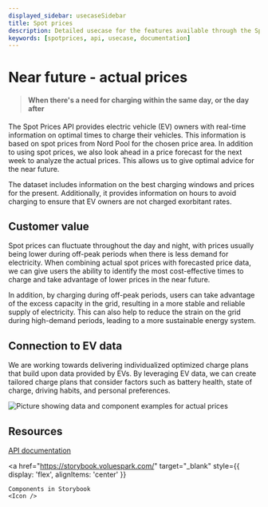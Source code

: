 ```yaml
---
displayed_sidebar: usecaseSidebar
title: Spot prices
description: Detailed usecase for the features available through the Spotprices API
keywords: [spotprices, api, usecase, documentation]
---
```



# Near future - actual prices

> #### When there's a need for charging within the same day, or the day after

The Spot Prices API provides electric vehicle (EV) owners with real-time information on optimal times to charge their vehicles. This information is based on spot prices from Nord Pool for the chosen price area. In addition to using spot prices, we also look ahead in a price forecast for the next week to analyze the actual prices. This allows us to give optimal advice for the near future.

The dataset includes information on the best charging windows and prices for the present. Additionally, it provides information on hours to avoid charging to ensure that EV owners are not charged exorbitant rates.

<div style={{ marginTop: '3.5rem' }}>
    <Flex id="actual-prices">
        <div>
            <div style={{ marginBottom: '7.5rem' }}>
                <h2>Customer value</h2>
                <p>
                    Spot prices can fluctuate throughout the day and night, with
                    prices usually being lower during off-peak periods when
                    there is less demand for electricity. When combining actual
                    spot prices with forecasted price data, we can give users
                    the ability to identify the most cost-effective times to
                    charge and take advantage of lower prices in the near
                    future.
                </p>
                <p>
                    In addition, by charging during off-peak periods, users can
                    take advantage of the excess capacity in the grid, resulting
                    in a more stable and reliable supply of electricity. This
                    can also help to reduce the strain on the grid during
                    high-demand periods, leading to a more sustainable energy
                    system.
                </p>
            </div>
            <span>
                <h2>Connection to EV data</h2>
                <p>
                    We are working towards delivering individualized optimized
                    charge plans that build upon data provided by EVs. By
                    leveraging EV data, we can create tailored charge plans that
                    consider factors such as battery health, state of charge,
                    driving habits, and personal preferences.
                </p>
            </span>
        </div>
        <img
            src="/img/actual-prices.png"
            alt="Picture showing data and component examples for actual prices"
        />
    </Flex>
</div>

## Resources

[API documentation](../smart/SpotPrices)

<a
    href="https://storybook.voluespark.com/"
    target="_blank"
    style={{ display: 'flex', alignItems: 'center' }}
>
    Components in Storybook
    <Icon />
</a>
